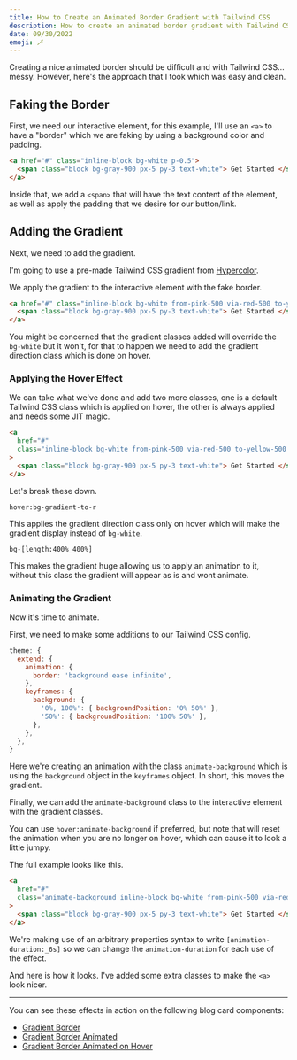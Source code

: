 ```yaml
---
title: How to Create an Animated Border Gradient with Tailwind CSS
description: How to create an animated border gradient with Tailwind CSS with no custom CSS.
date: 09/30/2022
emoji: 🪄
---
```


Creating a nice animated border should be difficult and with Tailwind CSS... messy. However, here's the approach that I took which was easy and clean.

## Faking the Border

First, we need our interactive element, for this example, I'll use an `<a>` to have a "border" which we are faking by using a background color and padding.

```html
<a href="#" class="inline-block bg-white p-0.5">
  <span class="block bg-gray-900 px-5 py-3 text-white"> Get Started </span>
</a>
```

Inside that, we add a `<span>` that will have the text content of the element, as well as apply the padding that we desire for our button/link.

## Adding the Gradient

Next, we need to add the gradient.

I'm going to use a pre-made Tailwind CSS gradient from [Hypercolor](https://hypercolor.dev/).

We apply the gradient to the interactive element with the fake border.

```html
<a href="#" class="inline-block bg-white from-pink-500 via-red-500 to-yellow-500 p-0.5">
  <span class="block bg-gray-900 px-5 py-3 text-white"> Get Started </span>
</a>
```

You might be concerned that the gradient classes added will override the `bg-white` but it won't, for that to happen we need to add the gradient direction class which is done on hover.

### Applying the Hover Effect

We can take what we've done and add two more classes, one is a default Tailwind CSS class which is applied on hover, the other is always applied and needs some JIT magic.

```html
<a
  href="#"
  class="inline-block bg-white from-pink-500 via-red-500 to-yellow-500 bg-[length:_400%_400%] p-0.5 hover:bg-gradient-to-r"
>
  <span class="block bg-gray-900 px-5 py-3 text-white"> Get Started </span>
</a>
```

Let's break these down.

`hover:bg-gradient-to-r`

This applies the gradient direction class only on hover which will make the gradient display instead of `bg-white`.

`bg-[length:400%_400%]`

This makes the gradient huge allowing us to apply an animation to it, without this class the gradient will appear as is and wont animate.

### Animating the Gradient

Now it's time to animate.

First, we need to make some additions to our Tailwind CSS config.

```js
theme: {
  extend: {
    animation: {
      border: 'background ease infinite',
    },
    keyframes: {
      background: {
        '0%, 100%': { backgroundPosition: '0% 50%' },
        '50%': { backgroundPosition: '100% 50%' },
      },
    },
  },
}
```

Here we're creating an animation with the class `animate-background` which is using the `background` object in the `keyframes` object. In short, this moves the gradient.

Finally, we can add the `animate-background` class to the interactive element with the gradient classes.

You can use `hover:animate-background` if preferred, but note that will reset the animation when you are no longer on hover, which can cause it to look a little jumpy.

The full example looks like this.

```html
<a
  href="#"
  class="animate-background inline-block bg-white from-pink-500 via-red-500 to-yellow-500 bg-[length:_400%_400%] p-0.5 [animation-duration:_6s] hover:bg-gradient-to-r"
>
  <span class="block bg-gray-900 px-5 py-3 text-white"> Get Started </span>
</a>
```

We're making use of an arbitrary properties syntax to write `[animation-duration:_6s]` so we can change the `animation-duration` for each use of the effect.

And here is how it looks. I've added some extra classes to make the `<a>` look nicer.

<BlogPreview
  previewId="animated-border"
  previewTitle="Animated Border Example"
  previewContainer="grid min-h-screen place-content-center p-8"
/>

---

You can see these effects in action on the following blog card components:

- [Gradient Border](https://www.hyperui.dev/components/marketing/blog-cards#component-4)
- [Gradient Border Animated](https://www.hyperui.dev/components/marketing/blog-cards#component-5)
- [Gradient Border Animated on Hover](https://www.hyperui.dev/components/marketing/blog-cards#component-6)

